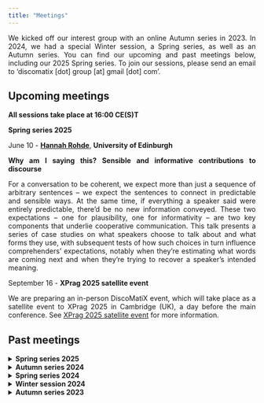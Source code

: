 ```yaml
---
title: "Meetings"
---
```


<style>
body {
  text-align: justify}

h1 {
  text-align: center
}
</style>

We kicked off our interest group with an online Autumn series in 2023. In 2024, we had a special Winter session, a Spring series, as well as an Autumn series. You can find our upcoming and past meetings below, including our 2025 Spring series. To join our sessions, please send an email to 'discomatix [dot] group [at] gmail [dot] com'.

## Upcoming meetings

**All sessions take place at 16:00 CE(S)T**


**Spring series 2025**

June 10 - **[Hannah Rohde](https://www.lel.ed.ac.uk/~hrohde/)**, **University of Edinburgh**

**Why am I saying this? Sensible and informative contributions to discourse**

For a conversation to be coherent, we expect more than just a sequence of arbitrary sentences -- we expect the sentences to connect in predictable and sensible ways.  At the same time, if everything a speaker said were entirely predictable, there'd be no new information conveyed.  These two expectations -- one for plausibility, one for informativity -- are two key components that underlie cooperative communication.  This talk presents a series of case studies on what speakers choose to talk about and what forms they use, with subsequent tests of how such choices in turn influence comprehenders' expectations, notably when they're estimating what words are coming next and when they're trying to recover a speaker's intended meaning. 


September 16 - **XPrag 2025 satellite event**

We are preparing an in-person DiscoMatiX event, which will take place as a satellite event to XPrag 2025 in Cambridge (UK), a day before the main conference. See [XPrag 2025 satellite event](https://discomatix.github.io/satellite-event.html) for more information.

## Past meetings

<details>
<summary>**Spring series 2025**</summary>

<details>
<summary>May 13 - **[Diana Mazzarella](https://sites.google.com/site/mazzarelladiana/)**, **University of Neuchâtel**</summary>

**Understanding irony (mis)understanding**

Verbal irony typically involves making a statement that expresses a proposition the speaker believes to be false or irrelevant, not with the intention to deceive the addressee, but rather to prompt the addressee to recognise the speaker’s implicit dissociative attitude toward that proposition. As a result, understanding irony arguably involves grasping its epistemic, intentional, and attitudinal components.

How does research in experimental and developmental pragmatics measure irony understanding? In this presentation, I discuss some of the methodological challenges involved in designing experiments that investigate children’s developing understanding, or adults’ processing, of verbal irony. On the one hand, I illustrate the key role of various contextual features in modulating participants’ responses. On the other hand, I reflect on the delicate balance between capturing spontaneous interpretations and oversimplifying measures, risking the overinterpretation of participants’ behaviour.

*For a recording of this talk, send us an email.*
</details>
</details>

<details>
<summary>**Autumn series 2024**</summary>

<details>
<summary>December 10 - **[Irene Mognon](https://irenemognon.eu/)**, **University of Frankfurt** and **[Petra Hendriks](https://www.let.rug.nl/~hendriks/personal/index.html)**, **University of Groningen**</summary>

**Reconciling Scalar Implicature Theories with Processing Data**

Like other disciplines, linguistics relies on theory development as a vital component of its empirical research cycle. Ideally, experiments should test theories, and theories should inform experiments, with continuous cyclic interactions between the two. In this talk, we will focus on two prominent theories of scalar implicatures: the Grammatical Theory and the Relevance Theory framework. We will illustrate how each of these theories has received markedly different interpretations in the experimental literature, leading to contradictory predictions regarding the processing steps and the time course of scalar implicature generation. For example, whereas some experimental studies predicted - based on the Grammatical Theory - that the decision to generate scalar implicatures should be cognitively costly, other experimental studies based on the same theory predicted that cognitive effort or delays should not be observed in association with scalar implicature generation.

These contradictory predictions show the importance of spelling out and clarifying the often hidden assumptions of linguistic theories. Furthermore, they suggest that since linguistic theories often rely on assumptions from other fields of cognitive science, it is essential to carefully consider the alignment between linguistic theories and other relevant theories of cognition. This will allow researchers to optimally engage in the empirical cycle and shed more light on the characteristics and processing of scalar implicatures in particular, and pragmatics more in general.

*For a recording of this talk, send us an email.*
</details>

<details>
<summary>November 19 - **[Paula Rubio-Fernández](https://www.mpi.nl/people/rubio-fernandez-paula)**, **Max Planck Institute for Psycholinguistics**</summary>

**The Cognitive Trinity of Common Ground**

Human communication is built around interlocutors’ common ground (CG), or the information they assume to share. Despite having been the focus of intense interdisciplinary research for more than 60 years, we do not yet understand how CG works, or even what exactly it is. In this talk I will introduce a new research program that is essential to understanding CG: I propose to study CG as a product of cultural evolution. This approach requires identifying (i) those cognitive capacities that are required for the emergence of CG in human cognition, and (ii) how those capacities interact in (a) the development of CG through children’s social learning across cultures; (b) its formation through social interaction across the lifespan, and (c) its management in conversation across languages. I hypothesize that forming and using CG is a complex human ability that emerges from the interaction of three cognitive capacities — joint attention, shared memory, and the use of reference systems — under a rationality principle. This is what I informally call the *Cognitive Trinity of Common Ground*, which could also be described as a naïve model of rational memory.

*For a recording of this talk, send us an email.*
</details>

<details>
<summary>October 15 - **[Gareth Carrol](https://www.birmingham.ac.uk/staff/profiles/elal/carrol-gareth)**, **University of Birmingham**</summary>

**He’s a real weasel: designing a way to investigate markers of stance and metaphorical meaning with different reading measures**

In this talk I will discuss an ongoing work-in-progress project (with Vinicius Macuch) looking at the interpretation of words like “real”, which can convey literal or non-literal meaning (in this case, serving a more pragmatic role as an intensifier in examples like “a real piece of work” or “a real weasel”). We are interested in how readers interpret “real” as a part of incremental, online processing, and how this interacts with aspects such as conventionality (i.e. whether the thing being intensified has a clear, established metaphorical meaning). The focus of this talk is how we can design a study to investigate this, focusing on aspects like how specific word choices / combinations might change interpretations, how more / less conventionalised meanings might lead to different outcomes, and how other cues might need to be controlled and / or manipulated. I will also consider how and why different methods – online self-paced reading vs. lab-based eye-tracking while reading - might give complementary results, and what this means for the design of stimuli.

*For a recording of this talk, send us an email.*
</details>
</details>

<details>
<summary>**Spring series 2024**</summary>

<details>
<summary>June 11 - **[Tatjana Scheffler](https://tscheffler.github.io/)**, ***Ruhr-Universität Bochum***</summary>

**Experimental Approaches to the Semantics and Pragmatics of Emojis**

Emojis are frequently used in digital communication: some estimates state that about every second chat message contains an emoji. This, together with the fact that they have replaced a range of other non-standard features of online writing, indicates that emojis fill a linguistic gap and carry important semantic and pragmatic information.
Recently, linguists have started to address the specific semantic and pragmatic role of emojis not only theoretically and based on corpus data, but also experimentally. In the talk, I will present recent research we have carried out jointly with collaborators, investigating the meaning of different types of emojis using rating studies, but also self-paced reading and free text questions.

In particular, I will report recent results on deriving semantic norms for face emojis (from four language communities) from human participants, and testing the subtle meaning differences between emojis that look visually similar. In this experiment, we compared emoji pairs with a visual difference that either does or does not correspond to a difference in human facial expressions according to an adaptation of the Facial Action Coding System. Our results show that the small differences between emoji pairs are meaningful in all pairs whether or not they correspond to human facial differences. This supports a lexicalist approach to emoji semantics, which treats face emojis as conventionalized signals rather than mere pictures of faces.

*For a recording of this talk, send us an email.*
</details>

<details>
<summary>May 14 - **Panel discussion with [Ira Noveck](https://sites.google.com/site/iranoveck)**, ***Centre National de la Recherche Scientifique***, **[Napoleon Katsos](https://sites.google.com/site/napoleonkatsos/home)**, ***University of Cambridge***, **[Petra Schumacher](https://idsl1.phil-fak.uni-koeln.de/en/personen/professorenseiten/prof-dr-petra-b-schumacher)**, ***University of Cologne***</summary>

**The past, present, and future of experimental pragmatics**

For our special panel session we have invited three of the founding figures of the experimental pragmatics research program: Ira Noveck (Centre National de la Recherche Scientifique), Napoleon Katsos (University of Cambridge), and Petra Schumacher (University of Cologne). Their extensive experience in the field and varying backgrounds promise a lively discussion on some of the core questions in our field. The panelists will share their insights into questions related to the bridging of theory and experimental practice, methodology, as well as the current theoretical landscape and how it affects the future of experimental research on discourse and pragmatics, as well as questions from the audience.

*For a recording of this talk, send us an email.*
</details>

<details>
<summary>April 9 - **[Nicole Gotzner](https://sites.google.com/view/nicolegotzner)**, ***Osnabrück University***</summary>

**Bringing Grice to the lab: How to do interactive experiments on pragmatics and communication**

Since Grice’s monumental proposal, communication is construed as a cooperative enterprise involving a speaker and a hearer. Yet most experimental research in Cognitive Science is monadic and this is at odds with the fact that communication is a joint activity (Pickering and Garrod, 2021). Moreover, it presents us with an empirical gap: almost no fair empirical test of the Gricean model exists. I will discuss two strands of research that try to close this gap. (1) Work on implicature with interactive dialog experiments (e.g. Gotzner and Benz, 2018; Benz and Gotzner, 2021) and (2) ongoing research on referential communication about concepts with Kristina Kobrock and Charlotte Uhlemann. At the end of my talk, I will briefly discuss how multi-agent modeling tools can be used to tackle core questions about communication.

*For a recording of this talk, send us an email.*
</details>
</details>

<details>
<summary>**Winter session 2024**</summary>

On February 6 we had a special themed session on multimodality in discourse and pragmatics with 5-min flash talks by the speakers below. 

**[Anita Slonimska](https://www.mpi.nl/people/slonimska-anita)**, ***Max Planck Institute of Psycholinguistics***

**Rethinking communicative efficiency: Insights from sign languages**\
\

**[Jonas Nölle](https://scholar.google.co.uk/citations?user=iISC70gAAAAJ&hl=en)**, ***University of Glasgow***

**More than affect: Facial expressions serve as pragmatic signals in multimodal communication**\
\

**[Schuyler Laparle](https://sites.google.com/view/schuyler-laparle/)**, ***Tilburg University***

**The iconicity of abstract structure: Gesturing discourse relations**


*For a recording of this session, send us an email.*
</details>

<details>
<summary>**Autumn series 2023**</summary>

<details>
<summary>December 6 - **[Vera Demberg](https://www.uni-saarland.de/lehrstuhl/demberg/members/verademberg.html)**, ***Saarland University***</summary>

**Combining experimental work with computational modelling to better understand pragmatic processing**

In this talk, I will argue that complementing experimental research with computational modelling can be highly beneficial for developing a deeper understanding of pragmatic processing in humans. I will illustrate this claim with an example from current research at our lab, where we investigated how comprehenders adapt to speaker-specific use of uncertainty expressions (e.g., one speaker uses the word “probably” rather generously in situations where the probability of the event is not all that high, vs. another speaker who uses the word “probably” more cautiously). Specifically, we were interested in individual differences between study participants with respect to how strongly they adapt their expectations / interpretations to how they have experienced the two speakers use uncertainty expressions like “probably”. We examined how any differences in adaptation are related to individual differences between participants (working memory updating, reasoning ability, linguistic experience, theory of mind abilities). In the experiment we found a correlation between adaptation strength and abilities in terms of working memory updating as measured by the keep track task. I will discuss our efforts in constructing a computational model of this effect, and what additional questions this exercise brought up.

*For a recording of this talk, send us an email.*
</details>

<details>
<summary>November 15 - **[Ingmar Brilmayer](https://idsl1.phil-fak.uni-koeln.de/personen/lehrende-a-z/dr-ingmar-brilmayer)**, ***University of Cologne***</summary>

**Combined eyetracking and EEG in an interactive setting: the what, the why and the wherefore**

In this talk, I will talk about setup, data recording and data analysis in our interactive laboratory in Cologne. In the first part of the talk, I will talk about the requirements for interactive research in terms of hardware and software. In the second part of the talk, I will present two studies that we designed and conducted in our lab, the difficulties with building the experiment, as well as with data analysis that arise from the naturalistic design of the studies. In the last part, I will present results of these experiments, showing that, despite all the difficulties, it is worth the effort.

*For a recording of this talk, send us an email.*
</details>

<details>
<summary>October 18 - **[Chris Cummins](https://www.crcummins.com/)**, ***University of Edinburgh***</summary>

**Psychic linguistics?**

Readers of experimental linguistics papers can occasionally be struck by a curious sensation. Based on what’s in the methods section, you don’t know whether a particular manipulation will make a difference to the outcome variable (say, response time), or in which direction it will shift if so. But when you look at the full lists of stimuli, you suddenly develop a strong sense of what’s going to happen, and that premonition comes true upon reading the rest of the paper.

In this talk I use this idea briefly to discuss three points: whether we’re allowed to ‘accidentally’ introduce confounds in our materials; how the main-text examples in a paper relate to what’s in the appendix; and under what circumstances it’s really necessary to leave the armchair and actually run a study.
</details>
</details>
